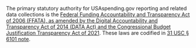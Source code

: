 The primary statutory authority for USAspending.gov reporting and
related data collections is the
 <a target="_blank" rel="noopener noreferrer" href="https://uscode.house.gov/view.xhtml?path=/prelim@title31/subtitle5/chapter61&amp;edition=prelim">Federal Funding Accountability and Transparency Act of 2006 (FFATA), as amended by the Digital Accountability and Transparency Act of 2014 (DATA Act) and the Congressional Budget Justification Transparency Act of 2021</a>.
These laws are codified in
<a target="_blank" rel="noopener noreferrer" href="https://uscode.house.gov/view.xhtml?req=(title:31%20section:6101%20edition:prelim)%20OR%20(granuleid:USC-prelim-title31-section6101)&amp;f=treesort&amp;edition=prelim&amp;num=0&amp;jumpTo=true">31 USC § 6101 note</a>.